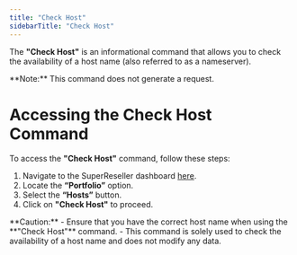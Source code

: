 ```yaml
---
title: "Check Host"
sidebarTitle: "Check Host"
---
```


The **"Check Host"** is an informational command that allows you to check the availability of a host name (also referred to as a nameserver). 

<Note>
**Note:**
This command does not generate a request.
</Note>


# Accessing the Check Host Command

To access the **"Check Host"** command, follow these steps:

1. Navigate to the SuperReseller dashboard [here](https://superreseller-qa.nominus.host/).
2. Locate the **“Portfolio”** option.
3. Select the **“Hosts”** button.
4. Click on **"Check Host"** to proceed.

<Warning>
**Caution:**
- Ensure that you have the correct host name when using the **"Check Host"** command.
- This command is solely used to check the availability of a host name and does not modify any data.
</Warning>